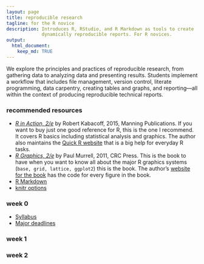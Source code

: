 ```yaml
---
layout: page
title: reproducible research
tagline: for the R novice
description: Introduces R, RStudio, and R Markdown as tools to create
             dynamically reproducible reports. For R novices. 
output: 
  html_document:
    keep_md: TRUE
---
```


We explore the principles and practices of reproducible research, from gathering data to analyzing data and presenting results. Students implement a  workflow that includes file management, version control, literate programming, data carpentry, creating tables and graphs, and reporting---all within the context of producing reproducible technical reports.

### recommended resources 

- [*R in Action, 2/e*](https://www.manning.com/books/r-in-action-second-edition) by Robert Kabacoff, 2015, Manning Publications. If you want to buy just one good reference for R, this is the one I recommend. It covers R basics including statistical analysis and graphics. The author also maintains the [Quick R website](http://www.statmethods.net/) that is a big help for everyday R tasks. 
- [*R Graphics, 2/e*](https://www.crcpress.com/R-Graphics-Second-Edition/Murrell/p/book/9781439831762) by Paul Murrell, 2011, CRC Press. This is the book to have when you want to know all about the major R graphics systems (`base, grid, lattice, ggplot2`) this is the book.  The author's [website for the book](https://www.stat.auckland.ac.nz/~paul/RG2e/) has the code for every figure in the book.  
- [R Markdown](http://rmarkdown.rstudio.com/) 
- [knitr options](http://yihui.name/knitr/options/) 


### week 0 

- [Syllabus](pages/cm001_syllabus.html) 
- [Major deadlines](pages/cm002_deadlines.html)


### week 1


### week 2 



